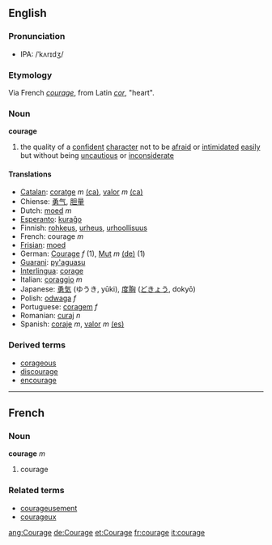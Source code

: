 ==English==
===Pronunciation===
*IPA: /ˈkʌrɪdʒ/
===Etymology===
Via French ''[[courage#French|courage]]'', from Latin ''[[cor]]'', "heart".
===Noun===
'''courage'''
#the quality of a [[confident]] [[character]] not to be [[afraid]] or [[intimidate]]d [[easy|easily]] but without being [[uncautious]] or [[inconsiderate]]

==== Translations ====
*[[Catalan]]: [[coratge]] ''m'' [[:ca:coratge|(ca)]], [[valor]] ''m'' [[:ca:valor|(ca)]] 
*Chiense: [[勇气]], [[胆量]]
*Dutch: [[moed]] ''m''
*[[Esperanto]]: [[kuraĝo]]
*Finnish: [[rohkeus]], [[urheus]], [[urhoollisuus]]
*French: courage ''m''
*[[Frisian]]: [[moed]]
*German: [[Courage]] ''f'' (1), [[Mut]] ''m'' [[:de:Mut|(de)]] (1)
*[[Guarani]]: [[py'aguasu]]
*[[Interlingua]]: [[corage]]
*Italian: [[coraggio]] ''m''
*Japanese: [[勇気]] (ゆうき, yūki), [[度胸]] ([[どきょう]], dokyō)
*Polish: [[odwaga]] ''f''
*Portuguese: [[coragem]] ''f''
*Romanian: [[curaj]] ''n''
*Spanish: [[coraje]] ''m'', [[valor]] ''m'' [[:es:valor|(es)]]

===Derived terms===
*[[corageous]]
*[[discourage]]
*[[encourage]]

----

==French==
===Noun===
'''courage''' ''m''

# courage

===Related terms===
*[[courageusement]]
*[[courageux]]

[[ang:Courage]]
[[de:Courage]]
[[et:Courage]]
[[fr:courage]]
[[it:courage]]